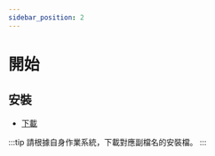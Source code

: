```yaml
---
sidebar_position: 2
---
```


# 開始

## 安裝

- [下載](https://github.com/ExpTechTW/TREM-Lite/releases)

:::tip
請根據自身作業系統，下載對應副檔名的安裝檔。
:::

